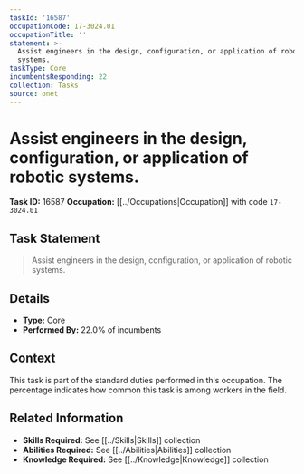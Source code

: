 ```yaml
---
taskId: '16587'
occupationCode: 17-3024.01
occupationTitle: ''
statement: >-
  Assist engineers in the design, configuration, or application of robotic
  systems.
taskType: Core
incumbentsResponding: 22
collection: Tasks
source: onet
---
```

# Assist engineers in the design, configuration, or application of robotic systems.

**Task ID:** 16587
**Occupation:** [[../Occupations|Occupation]] with code `17-3024.01`

## Task Statement

> Assist engineers in the design, configuration, or application of robotic systems.

## Details

- **Type:** Core
- **Performed By:** 22.0% of incumbents

## Context

This task is part of the standard duties performed in this occupation. The percentage indicates how common this task is among workers in the field.

## Related Information

- **Skills Required:** See [[../Skills|Skills]] collection
- **Abilities Required:** See [[../Abilities|Abilities]] collection
- **Knowledge Required:** See [[../Knowledge|Knowledge]] collection
